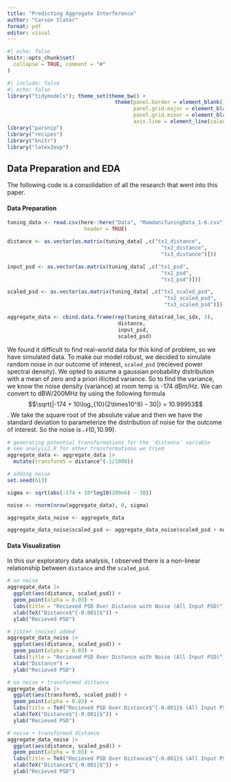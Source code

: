 ```yaml
---
title: "Predicting Aggregate Interference"
author: "Carson Slater"
format: pdf
editor: visual
---
```


```r
#| echo: false
knitr::opts_chunk$set(
  collapse = TRUE, comment = "#"
)
```

```r
#| include: false
#| echo: false
library("tidymodels"); theme_set(theme_bw() + 
                                   theme(panel.border = element_blank(), 
                                         panel.grid.major = element_blank(),
                                         panel.grid.minor = element_blank(), 
                                         axis.line = element_line(colour = "black")))
library("parsnip")
library("recipes")
library("knitr")
library("latex2exp")
```


## Data Preparation and EDA

The following code is a consolidation of all the research that went into this paper.

#### Data Preparation
```r
tuning_data <- read.csv(here::here("Data", "MamdaniTuningData_1-6.csv"),
                         header = TRUE)

distance <- as.vector(as.matrix(tuning_data[ ,c("tx1_distance",
                                                  "tx2_distance",
                                                  "tx3_distance")]))

input_psd <- as.vector(as.matrix(tuning_data[ ,c("tx1_psd",
                                                  "tx2_psd",
                                                  "tx3_psd")]))

scaled_psd <- as.vector(as.matrix(tuning_data[ ,c("tx1_scaled_psd",
                                                   "tx2_scaled_psd",
                                                   "tx3_scaled_psd")]))

aggregate_data <- cbind.data.frame(rep(tuning_data$rad_loc_idx, 3),
                                    distance,
                                    input_psd,
                                    scaled_psd)
```

We found it difficult to find real-world data for this kind of problem, so we have simulated data. To make our model robust, we decided to simulate random noise in our outcome of interest, `scaled_psd` (recieved power spectral density). We opted to assume a gaussian probability distribution with a mean of zero and a priori illicited variance. So to find the variance, we know the noise density (variance) at room temp is
-174 dBm/Hz. We can convert to dBW/200MHz by using the following formula
$$\sqrt{|-174 + 10\log_{10}(2\times10^8) - 30|} = 10.99953$$. We take the square root of the absolute value and then we have the standard deviation to parameterize the distribution of noise for the outcome of interest. So the noise is $\mathcal{N}(0, 10.99)$.

```r
# generating potential transformations for the `distance` variable
# see analyis2.R for other transformations we tried
aggregate_data <- aggregate_data |> 
  mutate(transform5 = distance^(-1/1000))

# adding noise
set.seed(613)

sigma <- sqrt(abs(-174 + 10*log10(200e6) - 30))

noise <- rnorm(nrow(aggregate_data), 0, sigma)

aggregate_data_noise <- aggregate_data

aggregate_data_noise$scaled_psd <- aggregate_data_noise$scaled_psd + noise
```

#### Data Visualization
In this our exploratory data analysis, I observed there is a non-linear relationship between `distance` and the `scaled_psd`.

```r
# no noise
aggregate_data |> 
  ggplot(aes(distance, scaled_psd)) +
  geom_point(alpha = 0.03) +
  labs(title = "Recieved PSD Over Distance with Noise (All Input PSD)") +
  xlab(TeX("Distance$^{-0.001}$")) +
  ylab("Recieved PSD")

# jitter (noise) added
aggregate_data_noise |> 
  ggplot(aes(distance, scaled_psd)) +
  geom_point(alpha = 0.03) +
  labs(title = "Recieved PSD Over Distance with Noise (All Input PSD)") +
  xlab("Distance") +
  ylab("Recieved PSD")

# no noise + transformed distance
aggregate_data |> 
  ggplot(aes(transform5, scaled_psd)) +
  geom_point(alpha = 0.03) +
  labs(title = TeX("Recieved PSD Over Distance$^{-0.001}$ (All Input PSD)")) +
  xlab(TeX("Distance$^{-0.001}$")) +
  ylab("Recieved PSD")

# noise + transformed distance
aggregate_data_noise |> 
  ggplot(aes(distance, scaled_psd)) +
  geom_point(alpha = 0.03) +
  labs(title = TeX("Recieved PSD Over Distance$^{-0.001}$ (All Input PSD)")) +
  xlab(TeX("Distance$^{-0.001}$")) +
  ylab("Recieved PSD")
```

